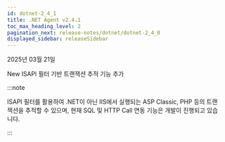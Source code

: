 ```yaml
---
id: dotnet-2_4_1
title: .NET Agent v2.4.1
toc_max_heading_level: 2
pagination_next: release-notes/dotnet/dotnet-2_4_0
displayed_sidebar: releaseSidebar
---
```


2025년 03월 21일

<Status priority='1'>New</Status> ISAPI 필터 기반 트랜잭션 추적 기능 추가

:::note 

ISAPI 필터를 활용하여 .NET이 아닌 IIS에서 실행되는 ASP Classic, PHP 등의 트랜잭션을 추적할 수 있으며, 현재 SQL 및 HTTP Call 연동 기능은 개발이 진행되고 있습니다.

:::


<DownloadAgent />